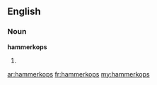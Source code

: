==English==

===Noun===
'''hammerkops'''

# {{plural of|[[hammerkop]]}}

[[ar:hammerkops]]
[[fr:hammerkops]]
[[my:hammerkops]]